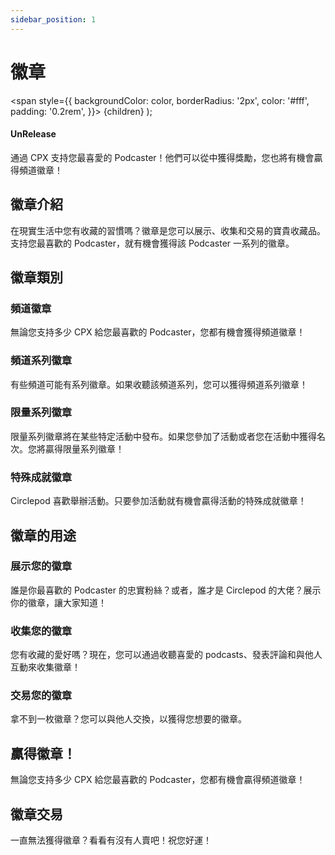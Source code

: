 ```yaml
---
sidebar_position: 1
---
```


# 徽章

  <span
    style={{
      backgroundColor: color,
      borderRadius: '2px',
      color: '#fff',
      padding: '0.2rem',
    }}>
    {children}
  </span>
);

#### <Highlight color="#ff9966">UnRelease</Highlight>

通過 CPX 支持您最喜愛的 Podcaster！他們可以從中獲得獎勵，您也將有機會贏得頻道徽章！

## 徽章介紹

在現實生活中您有收藏的習慣嗎？徽章是您可以展示、收集和交易的寶貴收藏品。支持您最喜歡的 Podcaster，就有機會獲得該 Podcaster 一系列的徽章。

## 徽章類別

### 頻道徽章

無論您支持多少 CPX 給您最喜歡的 Podcaster，您都有機會獲得頻道徽章！

### 頻道系列徽章

有些頻道可能有系列徽章。如果收聽該頻道系列，您可以獲得頻道系列徽章！

### 限量系列徽章

限量系列徽章將在某些特定活動中發布。如果您參加了活動或者您在活動中獲得名次。您將贏得限量系列徽章！

### 特殊成就徽章

Circlepod 喜歡舉辦活動。只要參加活動就有機會贏得活動的特殊成就徽章！

## 徽章的用途

### 展示您的徽章

誰是你最喜歡的 Podcaster 的忠實粉絲？或者，誰才是 Circlepod 的大佬？展示你的徽章，讓大家知道！

### 收集您的徽章

您有收藏的愛好嗎？現在，您可以通過收聽喜愛的 podcasts、發表評論和與他人互動來收集徽章！

### 交易您的徽章

拿不到一枚徽章？您可以與他人交換，以獲得您想要的徽章。

## 贏得徽章！

無論您支持多少 CPX 給您最喜歡的 Podcaster，您都有機會贏得頻道徽章！

## 徽章交易

一直無法獲得徽章？看看有沒有人賣吧！祝您好運！
